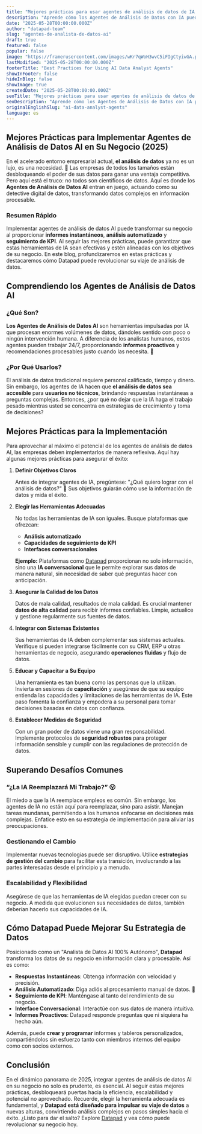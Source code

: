 ```yaml
---
title: "Mejores prácticas para usar agentes de análisis de datos de IA en los negocios"
description: "Aprende cómo los Agentes de Análisis de Datos con IA pueden mejorar el análisis de datos y impulsar decisiones empresariales a través de las mejores prácticas y la implementación estratégica."
date: "2025-05-28T00:00:00.000Z"
author: "datapad-team"
slug: "agentes-de-analista-de-datos-ai"
draft: true
featured: false
popular: false
image: "https://framerusercontent.com/images/wKr7qWoH3wvC5iFIgCtyiwGA.png"
lastModified: "2025-05-28T00:00:00.000Z"
footerTitle: "Best Practices for Using AI Data Analyst Agents"
showInFooter: false
hideInBlog: false
showImage: true
createdDate: "2025-05-28T00:00:00.000Z"
seoTitle: "Mejores prácticas para usar agentes de análisis de datos de IA en los negocios"
seoDescription: "Aprende cómo los Agentes de Análisis de Datos con IA pueden mejorar el análisis de datos y impulsar decisiones empresariales a través de las mejores prácticas y la implementación estratégica."
originalEnglishSlug: "ai-data-analyst-agents"
language: es
---
```


## Mejores Prácticas para Implementar Agentes de Análisis de Datos AI en Su Negocio (2025)

En el acelerado entorno empresarial actual, **el análisis de datos** ya no es un lujo, es una necesidad. 🤯 Las empresas de todos los tamaños están desbloqueando el poder de sus datos para ganar una ventaja competitiva. Pero aquí está el truco: no todos son científicos de datos. Aquí es donde los **Agentes de Análisis de Datos AI** entran en juego, actuando como su detective digital de datos, transformando datos complejos en información procesable.

### Resumen Rápido

Implementar agentes de análisis de datos AI puede transformar su negocio al proporcionar **informes instantáneos**, **análisis automatizado** y **seguimiento de KPI**. Al seguir las mejores prácticas, puede garantizar que estas herramientas de IA sean efectivas y estén alineadas con los objetivos de su negocio. En este blog, profundizaremos en estas prácticas y destacaremos cómo Datapad puede revolucionar su viaje de análisis de datos.

## Comprendiendo los Agentes de Análisis de Datos AI

### ¿Qué Son?

**Los Agentes de Análisis de Datos AI** son herramientas impulsadas por IA que procesan enormes volúmenes de datos, dándoles sentido con poco o ningún intervención humana. A diferencia de los analistas humanos, estos agentes pueden trabajar 24/7, proporcionando **informes proactivos** y recomendaciones procesables justo cuando las necesita. 🍰

### ¿Por Qué Usarlos?

El análisis de datos tradicional requiere personal calificado, tiempo y dinero. Sin embargo, los agentes de IA hacen que **el análisis de datos sea accesible** para **usuarios no técnicos**, brindando respuestas instantáneas a preguntas complejas. Entonces, ¿por qué no dejar que la IA haga el trabajo pesado mientras usted se concentra en estrategias de crecimiento y toma de decisiones?

## Mejores Prácticas para la Implementación

Para aprovechar al máximo el potencial de los agentes de análisis de datos AI, las empresas deben implementarlos de manera reflexiva. Aquí hay algunas mejores prácticas para asegurar el éxito:

1. **Definir Objetivos Claros**

   Antes de integrar agentes de IA, pregúntese: "¿Qué quiero lograr con el análisis de datos?" 🎯 Sus objetivos guiarán cómo use la información de datos y mida el éxito.
2. **Elegir las Herramientas Adecuadas**

   No todas las herramientas de IA son iguales. Busque plataformas que ofrezcan:

   - **Análisis automatizado**
   - **Capacidades de seguimiento de KPI**
   - **Interfaces conversacionales**

   **Ejemplo:** Plataformas como [Datapad](https://example.com) proporcionan no solo información, sino una **IA conversacional** que le permite explorar sus datos de manera natural, sin necesidad de saber qué preguntas hacer con anticipación.
3. **Asegurar la Calidad de los Datos**

   Datos de mala calidad, resultados de mala calidad. Es crucial mantener **datos de alta calidad** para recibir informes confiables. Limpie, actualice y gestione regularmente sus fuentes de datos.
4. **Integrar con Sistemas Existentes**

   Sus herramientas de IA deben complementar sus sistemas actuales. Verifique si pueden integrarse fácilmente con su CRM, ERP u otras herramientas de negocio, asegurando **operaciones fluidas** y flujo de datos.
5. **Educar y Capacitar a Su Equipo**

   Una herramienta es tan buena como las personas que la utilizan. Invierta en sesiones de **capacitación** y asegúrese de que su equipo entienda las capacidades y limitaciones de las herramientas de IA. Este paso fomenta la confianza y empodera a su personal para tomar decisiones basadas en datos con confianza.
6. **Establecer Medidas de Seguridad**

   Con un gran poder de datos viene una gran responsabilidad. Implemente protocolos de **seguridad robustos** para proteger información sensible y cumplir con las regulaciones de protección de datos.

## Superando Desafíos Comunes

### “¿La IA Reemplazará Mi Trabajo?” 😮

El miedo a que la IA reemplace empleos es común. Sin embargo, los agentes de IA no están aquí para reemplazar, sino para asistir. Manejan tareas mundanas, permitiendo a los humanos enfocarse en decisiones más complejas. Enfatice esto en su estrategia de implementación para aliviar las preocupaciones.

### Gestionando el Cambio

Implementar nuevas tecnologías puede ser disruptivo. Utilice **estrategias de gestión del cambio** para facilitar esta transición, involucrando a las partes interesadas desde el principio y a menudo.

### Escalabilidad y Flexibilidad

Asegúrese de que las herramientas de IA elegidas puedan crecer con su negocio. A medida que evolucionen sus necesidades de datos, también deberían hacerlo sus capacidades de IA.

## Cómo Datapad Puede Mejorar Su Estrategia de Datos

Posicionado como un "Analista de Datos AI 100% Autónomo", **Datapad** transforma los datos de su negocio en información clara y procesable. Así es como:

- **Respuestas Instantáneas**: Obtenga información con velocidad y precisión.
- **Análisis Automatizado**: Diga adiós al procesamiento manual de datos. 🍰
- **Seguimiento de KPI**: Manténgase al tanto del rendimiento de su negocio.
- **Interface Conversacional**: Interactúe con sus datos de manera intuitiva.
- **Informes Proactivos**: Datapad responde preguntas que ni siquiera ha hecho aún.

Además, puede **crear y programar** informes y tableros personalizados, compartiéndolos sin esfuerzo tanto con miembros internos del equipo como con socios externos.

## Conclusión

En el dinámico panorama de 2025, integrar agentes de análisis de datos AI en su negocio no solo es prudente, es esencial. Al seguir estas mejores prácticas, desbloqueará puertas hacia la eficiencia, escalabilidad y potencial no aprovechado. Recuerde, elegir la herramienta adecuada es fundamental, y **Datapad está diseñado para impulsar su viaje de datos** a nuevas alturas, convirtiendo análisis complejos en pasos simples hacia el éxito. ¿Listo para dar el salto? Explore [Datapad](https://example.com) y vea cómo puede revolucionar su negocio hoy.